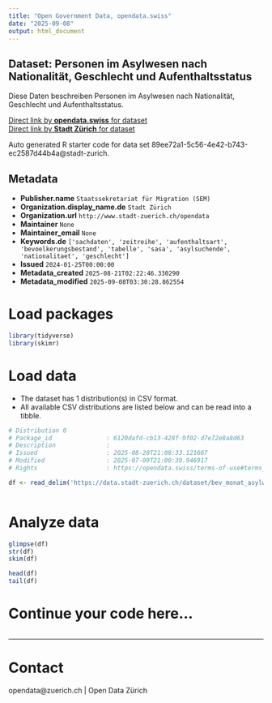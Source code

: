 ```yaml
---
title: "Open Government Data, opendata.swiss"
date: "2025-09-08"
output: html_document
---
```


## Dataset: Personen im Asylwesen nach Nationalität, Geschlecht und Aufenthaltsstatus

Diese Daten beschreiben Personen im Asylwesen nach Nationalität, Geschlecht und Aufenthaltsstatus.

[Direct link by **opendata.swiss** for dataset](https://opendata.swiss/de/dataset/personen-im-asylwesen-nach-nationalitat-geschlecht-und-aufenthaltsstatus)<br>
[Direct link by **Stadt Zürich** for dataset](https://data.stadt-zuerich.ch/dataset/bev_monat_asylwesen_status_nationalitaet_geschlecht_od5236)

Auto generated R starter code for data set 89ee72a1-5c56-4e42-b743-ec2587d44b4a@stadt-zurich.

## Metadata

- **Publisher.name** `Staatssekretariat für Migration (SEM)`
- **Organization.display_name.de** `Stadt Zürich`
- **Organization.url** `http://www.stadt-zuerich.ch/opendata`
- **Maintainer** `None`
- **Maintainer_email** `None`
- **Keywords.de** `['sachdaten', 'zeitreihe', 'aufenthaltsart', 'bevoelkerungsbestand', 'tabelle', 'sasa', 'asylsuchende', 'nationalitaet', 'geschlecht']`
- **Issued** `2024-01-25T00:00:00`
- **Metadata_created** `2025-08-21T02:22:46.330290`
- **Metadata_modified** `2025-09-08T03:30:28.862554`


# Load packages

```r

library(tidyverse)
library(skimr)

```

# Load data

-   The dataset has 1 distribution(s) in CSV format.
-   All available CSV distributions are listed below and can be read into a tibble.

```r

# Distribution 0
# Package_id               : 6120dafd-cb13-428f-9f02-d7e72e8a8d63
# Description              : 
# Issued                   : 2025-08-20T21:08:33.121667
# Modified                 : 2025-07-09T21:00:39.946917
# Rights                   : https://opendata.swiss/terms-of-use#terms_open

df <- read_delim('https://data.stadt-zuerich.ch/dataset/bev_monat_asylwesen_status_nationalitaet_geschlecht_od5236/download/BEV523OD5236.csv')



```

# Analyze data

```r

glimpse(df)
str(df)
skim(df)

head(df)
tail(df)

```

# Continue your code here...

```r

```

------------------------------------------------------------------------

# Contact

opendata@zuerich.ch | Open Data Zürich
